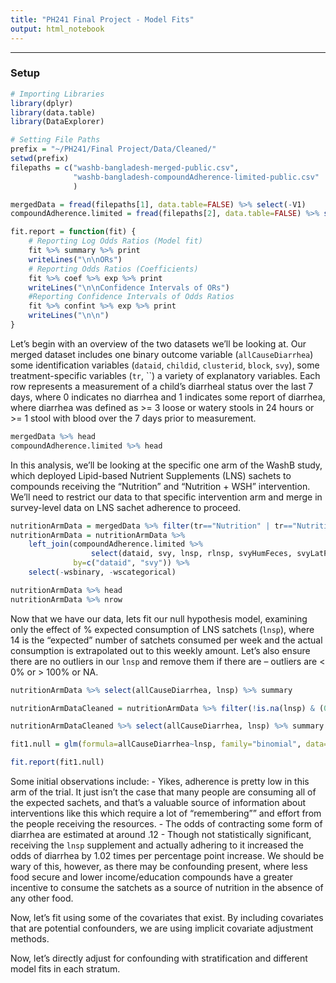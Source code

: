 ```yaml
---
title: "PH241 Final Project - Model Fits"
output: html_notebook
---
```


***
### Setup
```r
# Importing Libraries
library(dplyr)
library(data.table)
library(DataExplorer)

# Setting File Paths
prefix = "~/PH241/Final Project/Data/Cleaned/"
setwd(prefix)
filepaths = c("washb-bangladesh-merged-public.csv",
              "washb-bangladesh-compoundAdherence-limited-public.csv"
              )

mergedData = fread(filepaths[1], data.table=FALSE) %>% select(-V1)
compoundAdherence.limited = fread(filepaths[2], data.table=FALSE) %>% select(-V1) %>% rename(svyHumFeces = humfeces, svyLatFeces = latfeces)

fit.report = function(fit) {
    # Reporting Log Odds Ratios (Model fit)
    fit %>% summary %>% print
    writeLines("\n\nORs")
    # Reporting Odds Ratios (Coefficients)
    fit %>% coef %>% exp %>% print
    writeLines("\n\nConfidence Intervals of ORs")
    #Reporting Confidence Intervals of Odds Ratios
    fit %>% confint %>% exp %>% print
    writeLines("\n\n")
}
```

Let's begin with an overview of the two datasets we'll be looking at. Our merged dataset includes one binary outcome variable (`allCauseDiarrhea`) some identification variables (`dataid`, `childid`, `clusterid`, `block`, `svy`), some treatment-specific variables (`tr`, ``) a variety of explanatory variables. Each row represents a measurement of a child's diarrheal status over the last 7 days, where 0 indicates no diarrhea and 1 indicates some report of diarrhea, where diarrhea was defined as >= 3 loose or watery stools in 24 hours or >= 1 stool with blood over the 7 days prior to measurement.

```r
mergedData %>% head
compoundAdherence.limited %>% head
```

In this analysis, we'll be looking at the specific one arm of the WashB study, which deployed Lipid-based Nutrient Supplements (LNS) sachets to compounds receiving the "Nutrition" and "Nutrition + WSH" intervention. We'll need to restrict our data to that specific intervention arm and merge in survey-level data on LNS sachet adherence to proceed.
```r
nutritionArmData = mergedData %>% filter(tr=="Nutrition" | tr=="Nutrition + WSH")
nutritionArmData = nutritionArmData %>% 
    left_join(compoundAdherence.limited %>% 
                  select(dataid, svy, lnsp, rlnsp, svyHumFeces, svyLatFeces),
              by=c("dataid", "svy")) %>%
    select(-wsbinary, -wscategorical)

nutritionArmData %>% head
nutritionArmData %>% nrow
```
Now that we have our data, lets fit our null hypothesis model, examining only the effect of % expected consumption of LNS satchets (`lnsp`), where 14 is the "expected" number of satchets consumed per week and the actual consumption is extrapolated out to this weekly amount. Let's also ensure there are no outliers in our `lnsp` and remove them if there are -- outliers are < 0% or > 100% or NA. 
```r
nutritionArmData %>% select(allCauseDiarrhea, lnsp) %>% summary

nutritionArmDataCleaned = nutritionArmData %>% filter(!is.na(lnsp) & (0 <= lnsp & lnsp <= 100))

nutritionArmDataCleaned %>% select(allCauseDiarrhea, lnsp) %>% summary

fit1.null = glm(formula=allCauseDiarrhea~lnsp, family="binomial", data=nutritionArmDataCleaned)

fit.report(fit1.null)
```
Some initial observations include:
- Yikes, adherence is pretty low in this arm of the trial. It just isn't the case that many people are consuming all of the expected sachets, and that's a valuable source of information about interventions like this which require a lot of "remembering"" and effort from the people receiving the resources. 
- The odds of contracting some form of diarrhea are estimated at around .12
- Though not statistically significant, receiving the `lnsp` supplement and actually adhering to it increased the odds of diarrhea by 1.02 times per percentage point increase. We should be wary of this, however, as there may be confounding present, where less food secure and lower income/education compounds have a greater incentive to consume the satchets as a source of nutrition in the absence of any other food. 

Now, let's fit using some of the covariates that exist. By including covariates that are potential confounders, we are using implicit covariate adjustment methods. 

Now, let's directly adjust for confounding with stratification and different model fits in each stratum.



